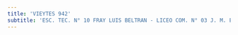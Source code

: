 ```yaml
---
title: 'VIEYTES 942'
subtitle: 'ESC. TEC. N° 10 FRAY LUIS BELTRAN - LICEO COM. N° 03 J. M. ESTRADA - [A]'
---
```


#
